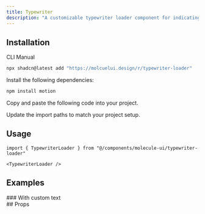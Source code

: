 ```yaml
---
title: Typewriter
description: "A customizable typewriter loader component for indicating loading states in your application. Features smooth typing animations and customizable text content."
---
```


<ComponentPreview name="typewriter-loader-demo" />

## Installation

<Tabs defaultValue="cli">

<TabsList>
  <TabsTrigger value="cli">CLI</TabsTrigger>
  <TabsTrigger value="manual">Manual</TabsTrigger>
</TabsList>
<TabsContent value="cli">

```bash
npx shadcn@latest add "https://molcuelui.design/r/typewriter-loader"
```

</TabsContent>

<TabsContent value='manual'>

<Steps>

<Step>Install the following dependencies:</Step>

```bash
npm install motion
```

<Step>Copy and paste the following code into your project.</Step>

<ComponentSource
  title="components/molecule-ui/typewriter-loader.tsx"
  name="typewriter-loader"
/>

<Step>Update the import paths to match your project setup.</Step>

</Steps>

</TabsContent>

</Tabs>

<div className='mb-6'>

## Usage

```tsx
import { TypewriterLoader } from "@/components/molecule-ui/typewriter-loader"
```

```tsx
<TypewriterLoader />
```

</div>

## Examples

<div>
### With custom text

<ComponentPreview name="typewriter-loader-with-custom-text-demo" />

</div>

<div>
## Props

<AutoTypeTable
  path="registry/molecule-ui/typewriter-loader.tsx"
  name="TypewriterLoaderProps"
/>

</div>
